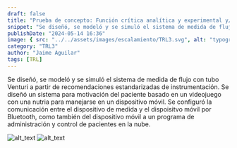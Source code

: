 ```yaml
---
draft: false
title: "Prueba de concepto: Función crítica analítica y experimental y/o pruebas características de concepto (Concepto validado en entorno de laboratorio)"
snippet: "Se diseñó, se modeló y se simuló el sistema de medida de flujo con tubo Venturi a partir de recomendaciones estandarizadas de instrumentación."
publishDate: "2024-05-14 16:36"
image: { src: "../../assets/images/escalamiento/TRL3.svg", alt: "typography" }
category: "TRL3"
author: "Jaime Aguilar"
tags: [TRL]
---
```


Se diseñó, se modeló y se simuló el sistema de medida de flujo con tubo Venturi a partir de recomendaciones estandarizadas de instrumentación. Se diseñó un sistema para motivación del paciente basado en un videojuego con una nutria para manejarse en un dispositivo móvil. Se configuró la comunicación entre el dispositivo de medida y el dispoisitvo móvil por Bluetooth, como también del dispositivo móvil a un programa de administración y control de pacientes en la nube.

![alt_text](/Blog/Escalamiento/TRL3/Imagen3.png "image_tlr3.1")
![alt_text](/Blog/Escalamiento/TRL3/Imagen4.png "image_tlr3.2")
